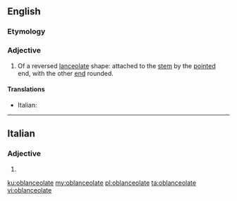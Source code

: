 ==English==

===Etymology===
{{prefix|ob|lanceolate|lang=en}}

===Adjective===
{{en-adj}}

# {{label|en|botany|of leaves}} Of a reversed [[lanceolate]] shape: attached to the [[stem]] by the [[pointed]] end, with the other [[end]] rounded.

====Translations====
{{trans-top|of a reversed lanceolate shape}}
* Italian: {{t|it|oblanceolato}}
{{trans-mid}}
{{trans-bottom}}

----

==Italian==

===Adjective===
{{head|it|adjective form}}

# {{feminine plural of|oblanceolato|lang=it}}

[[ku:oblanceolate]]
[[my:oblanceolate]]
[[pl:oblanceolate]]
[[ta:oblanceolate]]
[[vi:oblanceolate]]